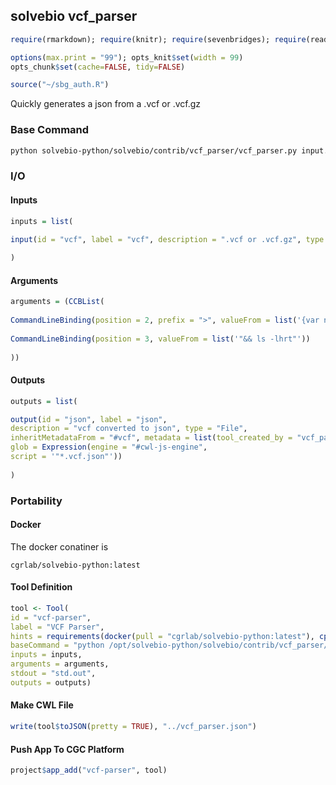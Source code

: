 ## solvebio vcf_parser {.tabset}

```r
require(rmarkdown); require(knitr); require(sevenbridges); require(readr)

options(max.print = "99"); opts_knit$set(width = 99)
opts_chunk$set(cache=FALSE, tidy=FALSE)

source("~/sbg_auth.R")

```

Quickly generates a json from a .vcf or .vcf.gz

### Base Command

```sh

python solvebio-python/solvebio/contrib/vcf_parser/vcf_parser.py input.vcf > output.vcf.json

```

### I/O {.tabset}

#### Inputs

```r
inputs = list(
  
input(id = "vcf", label = "vcf", description = ".vcf or .vcf.gz", type = "File", position = 1)

)

```

#### Arguments

```r

arguments = (CCBList(
  
CommandLineBinding(position = 2, prefix = ">", valueFrom = list('{var name = $job.inputs.vcf.name.split(".vcf")[0]; return name + ".vcf.json"}')),
  
CommandLineBinding(position = 3, valueFrom = list('"&& ls -lhrt"'))
  
))

```

#### Outputs

```r

outputs = list(

output(id = "json", label = "json", 
description = "vcf converted to json", type = "File",
inheritMetadataFrom = "#vcf", metadata = list(tool_created_by = "vcf_parser"),
glob = Expression(engine = "#cwl-js-engine",
script = '"*.vcf.json"'))
  
)


```

### Portability {.tabset}

#### Docker

The docker conatiner is

``` cgrlab/solvebio-python:latest ```

#### Tool Definition

```r

tool <- Tool(
id = "vcf-parser",
label = "VCF Parser",
hints = requirements(docker(pull = "cgrlab/solvebio-python:latest"), cpu(1), mem(1000)),
baseCommand = "python /opt/solvebio-python/solvebio/contrib/vcf_parser/vcf_parser.py",
inputs = inputs,
arguments = arguments,
stdout = "std.out",
outputs = outputs)


```

#### Make CWL File

```r

write(tool$toJSON(pretty = TRUE), "../vcf_parser.json")

```

#### Push App To CGC Platform

```r

project$app_add("vcf-parser", tool)


```
